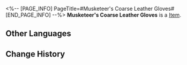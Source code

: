 <%-- [PAGE_INFO]
PageTitle=#Musketeer's Coarse Leather Gloves#
[END_PAGE_INFO] --%>
{{Item Infobox
|id          = 51022
|image       = Item Musketeer's Coarse Leather Gloves.png
|type        = 
|invCategory = Relics
|rarity      = 4
|effect      = 
|description = A pair of leather gloves with partially cracked surfaces. The part where one holds a gun is particularly worn out.
|source1     = [[Cavern of Corrosion: Corridor of Fading Echoes]]
}}
'''Musketeer's Coarse Leather Gloves''' is a [[Item]].

==Other Languages==
{{Other Languages
|en   = Musketeer's Coarse Leather Gloves
|zhs  = 快枪手的粗革手套
|zht  = 快槍手的粗革手套
|ja   = ガンマンの荒い革手袋
|ko   = 거너의 거친 가죽장갑
|es   = Guantes de piel basta de la pistolera
|fr   = Gants en cuir grossier de mousquetaire
|ru   = Перчатки стрелка из грубой кожи
|th   = Musketeer's Coarse Leather Gloves
|vi   = Găng Tay Da Thô Của Thiện Xạ
|de   = Grobe Lederhandschuhe der Musketierin
|id   = Musketeer's Coarse Leather Gloves
|pt   = Luvas de Couro Grossas da Mosqueteira
}}

==Change History==
{{Change History|2.0}}